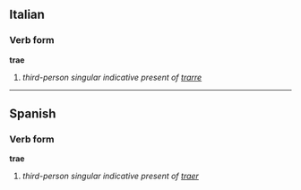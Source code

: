 ==Italian==
===Verb form===
'''trae'''

# ''third-person singular indicative present of [[trarre]]''

----

==Spanish==
===Verb form===
'''trae'''

# ''third-person singular indicative present of [[traer]]''